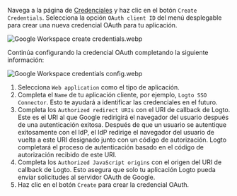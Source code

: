 Navega a la página de [Credenciales](https://console.cloud.google.com/apis/credentials) y haz clic en el botón `Create Credentials`. Selecciona la opción `OAuth client ID` del menú desplegable para crear una nueva credencial OAuth para tu aplicación.

![Google Workspace create credentials.webp](./assets/google_workspace_create_credentials.webp)

Continúa configurando la credencial OAuth completando la siguiente información:

![Google Workspace credentials config.webp](./assets/google_workspace_credentials_config.webp)

1. Selecciona `Web application` como el tipo de aplicación.
2. Completa el `Name` de tu aplicación cliente, por ejemplo, `Logto SSO Connector`. Esto te ayudará a identificar las credenciales en el futuro.
3. Completa los `Authorized redirect URIs` con el URI de callback de Logto. Este es el URI al que Google redirigirá el navegador del usuario después de una autenticación exitosa. Después de que un usuario se autentique exitosamente con el IdP, el IdP redirige el navegador del usuario de vuelta a este URI designado junto con un código de autorización. Logto completará el proceso de autenticación basado en el código de autorización recibido de este URI.
4. Completa los `Authorized JavaScript origins` con el origen del URI de callback de Logto. Esto asegura que solo tu aplicación Logto pueda enviar solicitudes al servidor OAuth de Google.
5. Haz clic en el botón `Create` para crear la credencial OAuth.
